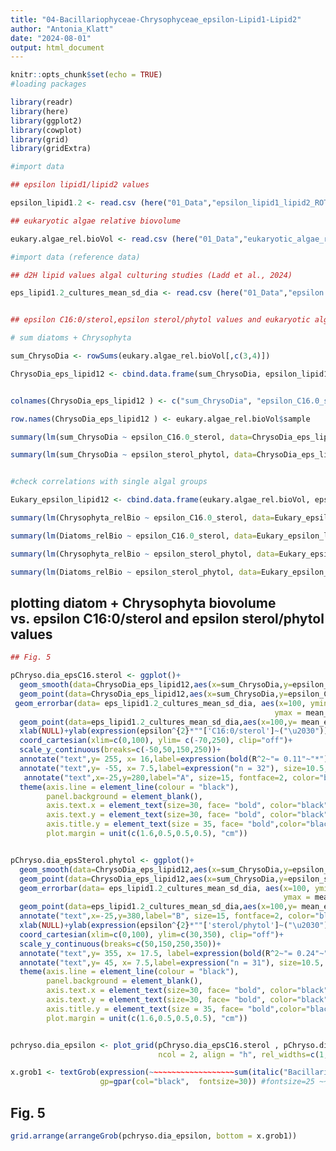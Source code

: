 ---
title: "04-Bacillariophyceae-Chrysophyceae_epsilon-Lipid1-Lipid2"
author: "Antonia_Klatt"
date: "2024-08-01"
output: html_document
---

```{r}
knitr::opts_chunk$set(echo = TRUE)
#loading packages

library(readr)
library(here)
library(ggplot2)
library(cowplot)
library(grid)
library(gridExtra)

#import data 

## epsilon lipid1/lipid2 values

epsilon_lipid1.2 <- read.csv (here("01_Data","epsilon_lipid1_lipid2_ROT19.csv"), header = TRUE , sep = ";" , stringsAsFactors = FALSE, na.strings = "#NV")

## eukaryotic algae relative biovolume 

eukary.algae_rel.bioVol <- read.csv (here("01_Data","eukaryotic_algae_rel_biovolume_ROT19.csv"), header = TRUE , sep = ";" , stringsAsFactors = FALSE, na.strings = "#NV")

#import data (reference data)

## d2H lipid values algal culturing studies (Ladd et al., 2024)

eps_lipid1.2_cultures_mean_sd_dia <- read.csv (here("01_Data","epsilon.lipid12_cultures_diatoms_Ladd_etal_2024.csv"), header = TRUE , sep = ";" , stringsAsFactors = FALSE, na.strings = "#NV")


## epsilon C16:0/sterol,epsilon sterol/phytol values and eukaryotic algal biovolume

# sum diatoms + Chrysophyta 

sum_ChrysoDia <- rowSums(eukary.algae_rel.bioVol[,c(3,4)])

ChrysoDia_eps_lipid12 <- cbind.data.frame(sum_ChrysoDia, epsilon_lipid1.2[,3:4])


colnames(ChrysoDia_eps_lipid12 ) <- c("sum_ChrysoDia", "epsilon_C16.0_sterol", "epsilon_sterol_phytol")

row.names(ChrysoDia_eps_lipid12 ) <- eukary.algae_rel.bioVol$sample

summary(lm(sum_ChrysoDia ~ epsilon_C16.0_sterol, data=ChrysoDia_eps_lipid12 )) 

summary(lm(sum_ChrysoDia ~ epsilon_sterol_phytol, data=ChrysoDia_eps_lipid12 )) 


#check correlations with single algal groups

Eukary_epsilon_lipid12 <- cbind.data.frame(eukary.algae_rel.bioVol, epsilon_lipid1.2[,3:4])

summary(lm(Chrysophyta_relBio ~ epsilon_C16.0_sterol, data=Eukary_epsilon_lipid12 )) 

summary(lm(Diatoms_relBio ~ epsilon_C16.0_sterol, data=Eukary_epsilon_lipid12 ))

summary(lm(Chrysophyta_relBio ~ epsilon_sterol_phytol, data=Eukary_epsilon_lipid12 )) 

summary(lm(Diatoms_relBio ~ epsilon_sterol_phytol, data=Eukary_epsilon_lipid12 )) 

```

## plotting diatom + Chrysophyta biovolume vs. epsilon C16:0/sterol and epsilon sterol/phytol values

```{r}

## Fig. 5

pChryso.dia_epsC16.sterol <- ggplot()+
  geom_smooth(data=ChrysoDia_eps_lipid12,aes(x=sum_ChrysoDia,y=epsilon_C16.0_sterol), xseq = c(-5, 105), method="lm", linetype="dashed", color="goldenrod", fill="goldenrod1", alpha=0.1)+
  geom_point(data=ChrysoDia_eps_lipid12,aes(x=sum_ChrysoDia,y=epsilon_C16.0_sterol), size=7, shape=1, color="goldenrod2", stroke=2)+
 geom_errorbar(data= eps_lipid1.2_cultures_mean_sd_dia, aes(x=100, ymin = mean_epsilon_C16.0.sterol - sd_epsilon_C16.0.sterol, 
                                                           ymax = mean_epsilon_C16.0.sterol + sd_epsilon_C16.0.sterol), color="gray56", width=5)+
  geom_point(data=eps_lipid1.2_cultures_mean_sd_dia,aes(x=100,y= mean_epsilon_C16.0.sterol), size=7, shape=5, color="gray56", stroke=2)+
  xlab(NULL)+ylab(expression(epsilon^{2}*""['C16:0/sterol']~("\u2030")))+ 
  coord_cartesian(xlim=c(0,100), ylim= c(-70,250), clip="off")+
  scale_y_continuous(breaks=c(-50,50,150,250))+
  annotate("text",y= 255, x= 16,label=expression(bold(R^2~"= 0.11"~"*")), size=12, fontface=1, color="goldenrod")+
  annotate("text",y= -55, x= 7.5,label=expression("n = 32"), size=10.5, color="goldenrod")+
   annotate("text",x=-25,y=280,label="A", size=15, fontface=2, color="black")+
  theme(axis.line = element_line(colour = "black"), 
        panel.background = element_blank(),
        axis.text.x = element_text(size=30, face= "bold", color="black"),
        axis.text.y = element_text(size=30, face= "bold", color="black"),
        axis.title.y = element_text(size = 35, face= "bold",color="black"),
        plot.margin = unit(c(1.6,0.5,0.5,0.5), "cm"))


pChryso.dia_epsSterol.phytol <- ggplot()+
  geom_smooth(data=ChrysoDia_eps_lipid12,aes(x=sum_ChrysoDia,y=epsilon_sterol_phytol), xseq = c(-5, 105),method="lm", linetype="dashed", color="goldenrod", fill="goldenrod1", alpha=0.1)+
  geom_point(data=ChrysoDia_eps_lipid12,aes(x=sum_ChrysoDia,y=epsilon_sterol_phytol), size=7, shape=1, color="goldenrod2", stroke=2)+
  geom_errorbar(data= eps_lipid1.2_cultures_mean_sd_dia, aes(x=100, ymin = mean_epsilon_sterol.phytol - sd_epsilon_sterol.phytol, 
                                                             ymax = mean_epsilon_sterol.phytol + sd_epsilon_sterol.phytol), color="gray56", width=5)+
  geom_point(data=eps_lipid1.2_cultures_mean_sd_dia,aes(x=100,y= mean_epsilon_sterol.phytol), size=7, shape=5, color="gray56", stroke=2)+
  annotate("text",x=-25,y=380,label="B", size=15, fontface=2, color="black")+
  xlab(NULL)+ylab(expression(epsilon^{2}*""['sterol/phytol']~("\u2030")))+ 
  coord_cartesian(xlim=c(0,100), ylim=c(30,350), clip="off")+
  scale_y_continuous(breaks=c(50,150,250,350))+
  annotate("text",y= 355, x= 17.5, label=expression(bold(R^2~"= 0.24"~"**")), size=12, fontface=1, color="goldenrod")+
  annotate("text",y= 45, x= 7.5,label=expression("n = 31"), size=10.5, color="goldenrod")+
  theme(axis.line = element_line(colour = "black"), 
        panel.background = element_blank(),
        axis.text.x = element_text(size=30, face= "bold", color="black"),
        axis.text.y = element_text(size=30, face= "bold", color="black"),
        axis.title.y = element_text(size = 35, face= "bold",color="black"),
        plot.margin = unit(c(1.6,0.5,0.5,0.5), "cm"))


pchryso.dia_epsilon <- plot_grid(pChryso.dia_epsC16.sterol , pChryso.dia_epsSterol.phytol,
                                 ncol = 2, align = "h", rel_widths=c(1,1))

x.grob1 <- textGrob(expression(~~~~~~~~~~~~~~~~~~~sum(italic("Bacillario-, Chrysophyceae")~"(% eukaryotic algal biovolume)")), 
                    gp=gpar(col="black",  fontsize=30)) #fontsize=25 ~~~~~~~~~~~~~~~~~~~


```

## Fig. 5

```{r, fig.width = 17.5, fig.height = 7.5 , echo=FALSE}

grid.arrange(arrangeGrob(pchryso.dia_epsilon, bottom = x.grob1))

```


